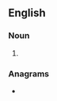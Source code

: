 ==English==

===Noun===
{{head|en|noun plural form}}

# {{plural of|haquebut|lang=en}}

===Anagrams===
* {{anagrams|en|a=abehqstuu|usquebath}}